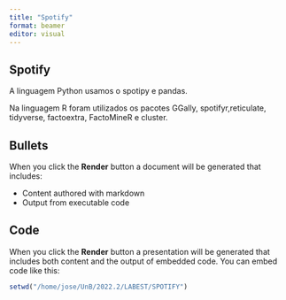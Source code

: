 ```yaml
---
title: "Spotify"
format: beamer
editor: visual
---
```


## Spotify

A linguagem Python usamos o spotipy e pandas.

Na linguagem R foram utilizados os pacotes GGally, spotifyr,reticulate, tidyverse, factoextra, FactoMineR e cluster.

## Bullets

When you click the **Render** button a document will be generated that includes:

-   Content authored with markdown
-   Output from executable code

## Code

When you click the **Render** button a presentation will be generated that includes both content and the output of embedded code. You can embed code like this:

```r
setwd("/home/jose/UnB/2022.2/LABEST/SPOTIFY")

```
